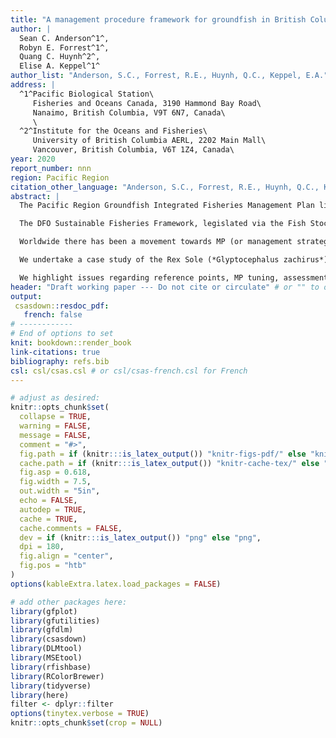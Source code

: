 ```yaml
---
title: "A management procedure framework for groundfish in British Columbia"
author: |
  Sean C. Anderson^1^,
  Robyn E. Forrest^1^,
  Quang C. Huynh^2^,
  Elise A. Keppel^1^
author_list: "Anderson, S.C., Forrest, R.E., Huynh, Q.C., Keppel, E.A."
address: |
  ^1^Pacific Biological Station\
     Fisheries and Oceans Canada, 3190 Hammond Bay Road\
     Nanaimo, British Columbia, V9T 6N7, Canada\
     \
  ^2^Institute for the Oceans and Fisheries\
     University of British Columbia AERL, 2202 Main Mall\
     Vancouver, British Columbia, V6T 1Z4, Canada\
year: 2020
report_number: nnn
region: Pacific Region
citation_other_language: "Anderson, S.C., Forrest, R.E., Huynh, Q.C., Keppel, E.A. 2021. Un Cadre des procédures de gestion pour le poisson de fond en Colombie-Britannique. Secr. can. de consult. sci. du MPO. Doc. de rech. 2021/nnn. vi + 154 p."
abstract: |
  The Pacific Region Groundfish Integrated Fisheries Management Plan lists approximately 80 species-area fish stocks for which annual total allowable catches are required, most of which are applied as individual transferable quotas within the British Columbia (BC) integrated groundfish fishery. The majority of fish stocks encountered by the integrated groundfish fishery are considered data-limited, where data-limited stocks are defined as those with insufficient data to reliably estimate stock status or estimate abundance or productivity with conventional stock assessment methods such as statistical catch-at-age models. In recent decades, Fisheries and Oceans Canada (DFO) groundfish stock assessments have focused on data-rich stocks, resulting in a subset of stocks with full stock assessments, while many stocks with less informative data remain unassessed.

  The DFO Sustainable Fisheries Framework, legislated via the Fish Stocks provisions in the *Fisheries Act*, requires that fish stocks be managed at sustainable levels---specifically at biomass levels above the Limit Reference Point (LRP). For data-limited stocks, data are often insufficient to adequately account for uncertainty in the assessment of stock status relative to biological reference points in traditional stock assessments. Instead of focusing on the explicit knowledge of current stock status, we propose a management-oriented approach that emphasizes selecting management procedures (MPs) that have a high likelihood of maintaining fish stocks above implicitly known reference points across multiple plausible states of nature, regardless of the quality and quantity of available data.

  Worldwide there has been a movement towards MP (or management strategy evaluation) approaches to providing science advice on fish stocks via closed-loop simulation. Closed-loop simulation differs from conventional stock assessment because it simulates feedback between the implementation of MPs and a simulated system representing the fish stock and its environment, described by one or more operating models (OMs). This document presents a methodology for developing appropriate OMs, testing suites of MPs, and identifying MPs that best meet the objectives of fisheries management and stakeholders. We outline six best-practice steps for MP approaches: (1) defining the decision context, (2) setting objectives and performance metrics, (3) specifying OMs, (4) selecting candidate MPs, (5) conducting closed-loop simulations, and (6) presenting results to evaluate trade-offs. We then describe our proposed approach (the "MP Framework") and how it aims to accomplish each of these best-practice steps. Included in our framework are provisional conservation and fishery objectives and performance metrics based on Sustainable Fisheries Framework policies, a provisional library of data-limited MPs that are appropriate for BC groundfish stocks, and provisional visualizations to help decision-makers evaluate performance of MPs and trade-offs amongst MPs.

  We undertake a case study of the Rex Sole (*Glyptocephalus zachirus*) stock in the West Coast Vancouver Island groundfish management area (Area 3CD) to demonstrate an application of the MP Framework. The case study develops six reference-set OMs and two robustness-set OMs. The case study reveals a set of survey-index-based MPs, constant catch, and surplus-production-based MPs that achieve > 0.9 probability (9 times out of 10 chance) of maintaining biomass above the LRP in the long term (35--50-years in the future) while maintaining a > 0.8 probability (4 times out of 5 chance) of maintaining catches at or above recent (5-year) average levels in the near future (1--10 years) in the reference-set OMs. We also present performance metrics related to the long-term probability of biomass remaining above the Upper Stock Reference, the long-term probability of fishing below *F*~MSY~ (fishing mortality at maximum sustainable yield), the long-term probability of maintaining catches above recent average levels, and the probability of catch variability remaining below historical levels. Four of the MPs achieved only slightly lower performance metrics in the robustness OMs, compared to the reference-set OMs, while other MPs were more sensitive to these OM robustness scenarios.

  We highlight issues regarding reference points, MP tuning, assessment frequency and triggers, the inclusion of environmental effects, assessing the value of information, and use of this framework as part of stock rebuilding plans. Throughout, our framework emphasizes transparency and reproducibility and to that end we develop an associated package for the statistical software R that facilitates applications of the framework. Overall, we intend this framework to improve the capacity for Pacific DFO Science to provide evidence-based catch advice for more groundfish stocks---regardless of data limitations---in a standardized and transparent manner consistent with the DFO Sustainable Fisheries Framework, the Fish Stocks provisions in the *Fisheries Act*, and international best practices.
header: "Draft working paper --- Do not cite or circulate" # or "" to omit
output:
 csasdown::resdoc_pdf:
   french: false
# ------------
# End of options to set
knit: bookdown::render_book
link-citations: true
bibliography: refs.bib
csl: csl/csas.csl # or csl/csas-french.csl for French
---
```


```r
# adjust as desired:
knitr::opts_chunk$set(
  collapse = TRUE,
  warning = FALSE,
  message = FALSE,
  comment = "#>",
  fig.path = if (knitr:::is_latex_output()) "knitr-figs-pdf/" else "knitr-figs-docx/",
  cache.path = if (knitr:::is_latex_output()) "knitr-cache-tex/" else "knitr-cache-docx/",
  fig.asp = 0.618,
  fig.width = 7.5,
  out.width = "5in",
  echo = FALSE,
  autodep = TRUE,
  cache = TRUE,
  cache.comments = FALSE,
  dev = if (knitr:::is_latex_output()) "png" else "png",
  dpi = 180,
  fig.align = "center",
  fig.pos = "htb"
)
options(kableExtra.latex.load_packages = FALSE)
```

```r
# add other packages here:
library(gfplot)
library(gfutilities)
library(gfdlm)
library(csasdown)
library(DLMtool)
library(MSEtool)
library(rfishbase)
library(RColorBrewer)
library(tidyverse)
library(here)
filter <- dplyr::filter
options(tinytex.verbose = TRUE)
knitr::opts_chunk$set(crop = NULL)
```



